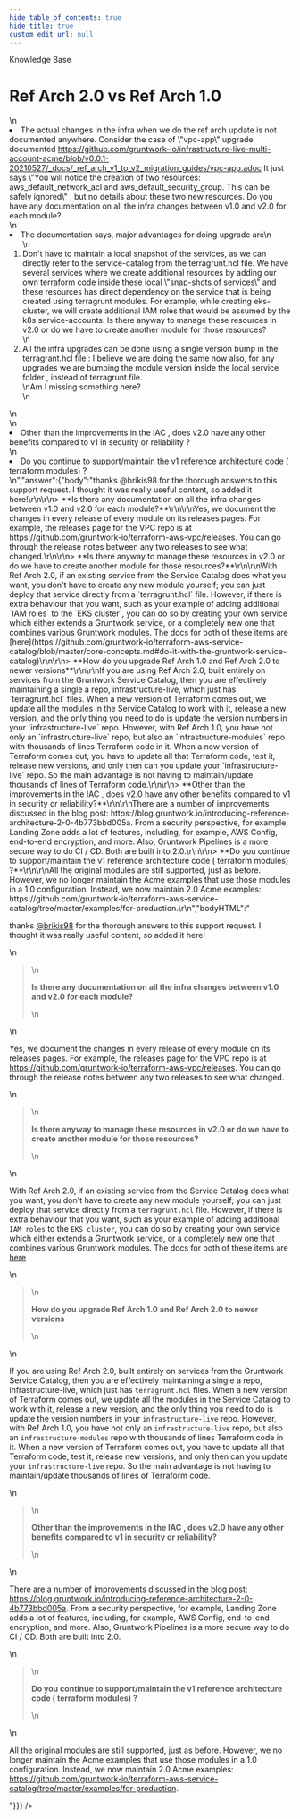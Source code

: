 ```yaml
---
hide_table_of_contents: true
hide_title: true
custom_edit_url: null
---
```



<CenterLayout>
<span className="searchCategory">Knowledge Base</span>
<h1>Ref Arch 2.0 vs Ref Arch 1.0</h1>
<GitHub discussion={{"id":"MDEwOkRpc2N1c3Npb24zNTM2MzU4","number":3,"author":{"login":"ina-stoyanova"},"title":"Ref Arch 2.0 vs Ref Arch 1.0","body":"1. The actual changes in the infra when we do the ref arch update is not documented anywhere. Consider the case of \"vpc-app\" upgrade documented https://github.com/gruntwork-io/infrastructure-live-multi-account-acme/blob/v0.0.1-20210527/_docs/_ref_arch_v1_to_v2_migration_guides/vpc-app.adoc  It just says \"You will notice the creation of two resources: aws_default_network_acl and aws_default_security_group. This can be safely ignored\" , but no details about these two new resources. Do you have any documentation on all the infra changes between v1.0 and v2.0 for each module?\r\n2. The documentation says, major advantages for doing upgrade are \r\n     1. Don't have to maintain a local snapshot of the services, as we can directly refer to the service-catalog from the terragrunt.hcl file. We have several services where we create additional resources by adding our own terraform code inside these local  \"snap-shots of services\"  and these resources has direct dependency on the service that is being created using terragrunt modules. For example, while creating eks-cluster, we will create additional IAM roles that would be assumed by the k8s service-accounts. Is there anyway to manage these resources in v2.0 or do we have to create another module for those resources? \r\n     2. All the infra upgrades can be done using a single version bump in the terragrant.hcl file : I believe we are doing the same now also, for any upgrades we are bumping the module version inside the local service folder , instead of terragrunt file.\r\n         Am I missing something here?  \r\n3. Other than the improvements in the IAC , does v2.0 have any other benefits compared to v1 in security or reliability ?   \r\n4. Do you continue to support/maintain the v1 reference architecture code ( terraform modules)  ? ","bodyHTML":"<ol dir=\"auto\">\n<li>The actual changes in the infra when we do the ref arch update is not documented anywhere. Consider the case of \"vpc-app\" upgrade documented <a href=\"https://github.com/gruntwork-io/infrastructure-live-multi-account-acme/blob/v0.0.1-20210527/_docs/_ref_arch_v1_to_v2_migration_guides/vpc-app.adoc\">https://github.com/gruntwork-io/infrastructure-live-multi-account-acme/blob/v0.0.1-20210527/_docs/_ref_arch_v1_to_v2_migration_guides/vpc-app.adoc</a>  It just says \"You will notice the creation of two resources: aws_default_network_acl and aws_default_security_group. This can be safely ignored\" , but no details about these two new resources. Do you have any documentation on all the infra changes between v1.0 and v2.0 for each module?</li>\n<li>The documentation says, major advantages for doing upgrade are\n<ol dir=\"auto\">\n<li>Don't have to maintain a local snapshot of the services, as we can directly refer to the service-catalog from the terragrunt.hcl file. We have several services where we create additional resources by adding our own terraform code inside these local  \"snap-shots of services\"  and these resources has direct dependency on the service that is being created using terragrunt modules. For example, while creating eks-cluster, we will create additional IAM roles that would be assumed by the k8s service-accounts. Is there anyway to manage these resources in v2.0 or do we have to create another module for those resources?</li>\n<li>All the infra upgrades can be done using a single version bump in the terragrant.hcl file : I believe we are doing the same now also, for any upgrades we are bumping the module version inside the local service folder , instead of terragrunt file.<br>\nAm I missing something here?</li>\n</ol>\n</li>\n<li>Other than the improvements in the IAC , does v2.0 have any other benefits compared to v1 in security or reliability ?</li>\n<li>Do you continue to support/maintain the v1 reference architecture code ( terraform modules)  ?</li>\n</ol>","answer":{"body":"thanks @brikis98 for the thorough answers to this support request. I thought it was really useful content, so added it here!\r\n\r\n> **Is there any documentation on all the infra changes between v1.0 and v2.0 for each module?**\r\n\r\nYes, we document the changes in every release of every module on its releases pages. For example, the releases page for the VPC repo is at https://github.com/gruntwork-io/terraform-aws-vpc/releases. You can go through the release notes between any two releases to see what changed.\r\n\r\n> **Is there anyway to manage these resources in v2.0 or do we have to create another module for those resources?**\r\n\r\nWith Ref Arch 2.0, if an existing service from the Service Catalog does what you want, you don't have to create any new module yourself; you can just deploy that service directly from a `terragrunt.hcl` file. However, if there is extra behaviour that you want, such as your example of adding additional `IAM roles` to the `EKS cluster`, you can do so by creating your own service which either extends a Gruntwork service, or a completely new one that combines various Gruntwork modules. The docs for both of these items are [here](https://github.com/gruntwork-io/terraform-aws-service-catalog/blob/master/core-concepts.md#do-it-with-the-gruntwork-service-catalog)\r\n\r\n> **How do you upgrade Ref Arch 1.0 and Ref Arch 2.0 to newer versions**\r\n\r\nIf you are using Ref Arch 2.0, built entirely on services from the Gruntwork Service Catalog, then you are effectively maintaining a single a repo, infrastructure-live, which just has `terragrunt.hcl` files. When a new version of Terraform comes out, we update all the modules in the Service Catalog to work with it, release a new version, and the only thing you need to do is update the version numbers in your `infrastructure-live` repo. However, with Ref Arch 1.0, you have not only an `infrastructure-live` repo, but also an `infrastructure-modules` repo with thousands of lines Terraform code in it. When a new version of Terraform comes out, you have to update all that Terraform code, test it, release new versions, and only then can you update your `infrastructure-live` repo. So the main advantage is not having to maintain/update thousands of lines of Terraform code.\r\n\r\n> **Other than the improvements in the IAC , does v2.0 have any other benefits compared to v1 in security or reliability?**\r\n\r\nThere are a number of improvements discussed in the blog post: https://blog.gruntwork.io/introducing-reference-architecture-2-0-4b773bbd005a. From a security perspective, for example, Landing Zone adds a lot of features, including, for example, AWS Config, end-to-end encryption, and more. Also, Gruntwork Pipelines is a more secure way to do CI / CD. Both are built into 2.0.\r\n\r\n> **Do you continue to support/maintain the v1 reference architecture code ( terraform modules) ?**\r\n\r\nAll the original modules are still supported, just as before. However, we no longer maintain the Acme examples that use those modules in a 1.0 configuration. Instead, we now maintain 2.0 Acme examples: https://github.com/gruntwork-io/terraform-aws-service-catalog/tree/master/examples/for-production.\r\n","bodyHTML":"<p dir=\"auto\">thanks <a class=\"user-mention notranslate\" data-hovercard-type=\"user\" data-hovercard-url=\"/users/brikis98/hovercard\" data-octo-click=\"hovercard-link-click\" data-octo-dimensions=\"link_type:self\" href=\"https://github.com/brikis98\">@brikis98</a> for the thorough answers to this support request. I thought it was really useful content, so added it here!</p>\n<blockquote>\n<p dir=\"auto\"><strong>Is there any documentation on all the infra changes between v1.0 and v2.0 for each module?</strong></p>\n</blockquote>\n<p dir=\"auto\">Yes, we document the changes in every release of every module on its releases pages. For example, the releases page for the VPC repo is at <a href=\"https://github.com/gruntwork-io/terraform-aws-vpc/releases\">https://github.com/gruntwork-io/terraform-aws-vpc/releases</a>. You can go through the release notes between any two releases to see what changed.</p>\n<blockquote>\n<p dir=\"auto\"><strong>Is there anyway to manage these resources in v2.0 or do we have to create another module for those resources?</strong></p>\n</blockquote>\n<p dir=\"auto\">With Ref Arch 2.0, if an existing service from the Service Catalog does what you want, you don't have to create any new module yourself; you can just deploy that service directly from a <code class=\"notranslate\">terragrunt.hcl</code> file. However, if there is extra behaviour that you want, such as your example of adding additional <code class=\"notranslate\">IAM roles</code> to the <code class=\"notranslate\">EKS cluster</code>, you can do so by creating your own service which either extends a Gruntwork service, or a completely new one that combines various Gruntwork modules. The docs for both of these items are <a href=\"https://github.com/gruntwork-io/terraform-aws-service-catalog/blob/master/core-concepts.md#do-it-with-the-gruntwork-service-catalog\">here</a></p>\n<blockquote>\n<p dir=\"auto\"><strong>How do you upgrade Ref Arch 1.0 and Ref Arch 2.0 to newer versions</strong></p>\n</blockquote>\n<p dir=\"auto\">If you are using Ref Arch 2.0, built entirely on services from the Gruntwork Service Catalog, then you are effectively maintaining a single a repo, infrastructure-live, which just has <code class=\"notranslate\">terragrunt.hcl</code> files. When a new version of Terraform comes out, we update all the modules in the Service Catalog to work with it, release a new version, and the only thing you need to do is update the version numbers in your <code class=\"notranslate\">infrastructure-live</code> repo. However, with Ref Arch 1.0, you have not only an <code class=\"notranslate\">infrastructure-live</code> repo, but also an <code class=\"notranslate\">infrastructure-modules</code> repo with thousands of lines Terraform code in it. When a new version of Terraform comes out, you have to update all that Terraform code, test it, release new versions, and only then can you update your <code class=\"notranslate\">infrastructure-live</code> repo. So the main advantage is not having to maintain/update thousands of lines of Terraform code.</p>\n<blockquote>\n<p dir=\"auto\"><strong>Other than the improvements in the IAC , does v2.0 have any other benefits compared to v1 in security or reliability?</strong></p>\n</blockquote>\n<p dir=\"auto\">There are a number of improvements discussed in the blog post: <a href=\"https://blog.gruntwork.io/introducing-reference-architecture-2-0-4b773bbd005a\" rel=\"nofollow\">https://blog.gruntwork.io/introducing-reference-architecture-2-0-4b773bbd005a</a>. From a security perspective, for example, Landing Zone adds a lot of features, including, for example, AWS Config, end-to-end encryption, and more. Also, Gruntwork Pipelines is a more secure way to do CI / CD. Both are built into 2.0.</p>\n<blockquote>\n<p dir=\"auto\"><strong>Do you continue to support/maintain the v1 reference architecture code ( terraform modules) ?</strong></p>\n</blockquote>\n<p dir=\"auto\">All the original modules are still supported, just as before. However, we no longer maintain the Acme examples that use those modules in a 1.0 configuration. Instead, we now maintain 2.0 Acme examples: <a href=\"https://github.com/gruntwork-io/terraform-aws-service-catalog/tree/master/examples/for-production\">https://github.com/gruntwork-io/terraform-aws-service-catalog/tree/master/examples/for-production</a>.</p>"}}} />

</CenterLayout>
  

<!-- ##DOCS-SOURCER-START
{
  "sourcePlugin": "github-discussions",
  "hash": "5950484cf4d09d1e3d0de100d615a61c"
}
##DOCS-SOURCER-END -->
